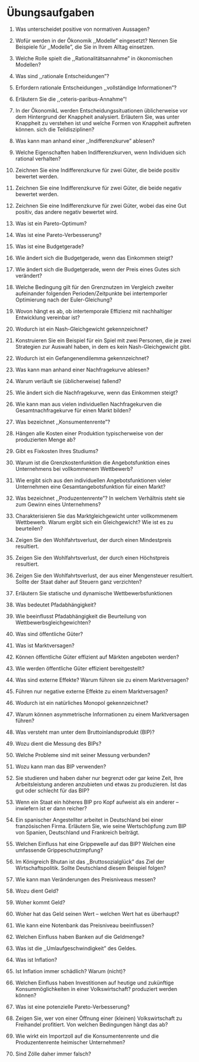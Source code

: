 # Übungsaufgaben {.unnumbered}


1.  Was unterscheidet positive von normativen Aussagen?

1.  Wofür werden in der Ökonomik ,,Modelle" eingesetzt? Nennen Sie
    Beispiele für ,,Modelle", die Sie in Ihrem Alltag einsetzen.

1.  Welche Rolle spielt die ,,Rationalitätsannahme" in ökonomischen
    Modellen?

1.  Was sind ,,rationale Entscheidungen"?

1.  Erfordern rationale Entscheidungen ,,vollständige Informationen"?

1.  Erläutern Sie die ,,ceteris-paribus-Annahme"!

1. In der ÖkonomikL werden Entscheidungssituationen üblicherweise vor
    dem Hintergrund der Knappheit analysiert. Erläutern Sie, was unter
    Knappheit zu verstehen ist und welche Formen von Knappheit auftreten
    können. sich die Teildisziplinen?

1. Was kann man anhand einer ,,Indifferenzkurve" ablesen?

1. Welche Eigenschaften haben Indifferenzkurven, wenn Individuen sich
    rational verhalten?

1. Zeichnen Sie eine Indifferenzkurve für zwei Güter, die beide positiv
    bewertet werden.

1. Zeichnen Sie eine Indifferenzkurve für zwei Güter, die beide negativ
    bewertet werden.

1. Zeichnen Sie eine Indifferenzkurve für zwei Güter, wobei das eine
    Gut positiv, das andere negativ bewertet wird.

1. Was ist ein Pareto-Optimum?

1. Was ist eine Pareto-Verbesserung?

1. Was ist eine Budgetgerade?

1. Wie ändert sich die Budgetgerade, wenn das Einkommen steigt?

1. Wie ändert sich die Budgetgerade, wenn der Preis eines Gutes sich
    verändert?

1. Welche Bedingung gilt für den Grenznutzen im Vergleich zweiter aufeinander folgenden Perioden/Zeitpunkte bei intertemporler Optimierung nach der Euler-Gleichung?

1. Wovon hängt es ab, ob intertemporale Effizienz mit nachhaltiger Entwicklung vereinbar ist?

1. Wodurch ist ein Nash-Gleichgewicht gekennzeichnet?

1. Konstruieren Sie ein Beispiel für ein Spiel mit zwei Personen, die je zwei Strategien zur Auswahl haben, in dem es kein Nash-Gleichgewicht gibt.

1. Wodurch ist ein Gefangenendilemma gekennzeichnet?


1. Was kann man anhand einer Nachfragekurve ablesen?

1. Warum verläuft sie (üblicherweise) fallend?

1. Wie ändert sich die Nachfragekurve, wenn das Einkommen steigt?

1. Wie kann man aus vielen individuellen Nachfragekurven die
    Gesamtnachfragekurve für einen Markt bilden?

1. Was bezeichnet ,,Konsumentenrente"?

1. Hängen alle Kosten einer Produktion typischerweise von der
    produzierten Menge ab?

1. Gibt es Fixkosten Ihres Studiums?

1. Warum ist die Grenzkostenfunktion die Angebotsfunktion eines
    Unternehmens bei vollkommenem Wettbewerb?

1. Wie ergibt sich aus den individuellen Angebotsfunktionen vieler
    Unternehmen eine Gesamtangebotsfunktion für einen Markt?

1. Was bezeichnet ,,Produzentenrente"? In welchem Verhältnis steht sie
    zum Gewinn eines Unternehmens?

1. Charakterisieren Sie das Marktgleichgewicht unter vollkommenem
    Wettbewerb. Warum ergibt sich ein Gleichgewicht? Wie ist es zu
    beurteilen?
    
1. Zeigen Sie den Wohlfahrtsverlust, der durch einen Mindestpreis resultiert.

1. Zeigen Sie den Wohlfahrtsverlust, der durch einen Höchstpreis resultiert.

1. Zeigen Sie den Wohlfahrtsverlust, der aus einer Mengensteuer resultiert. Sollte der Staat daher auf Steuern ganz verzichten?

1. Erläutern Sie statische und dynamische Wettbewerbsfunktionen

1. Was bedeutet Pfadabhängigkeit?

1. Wie beeinflusst Pfadabhängigkeit die Beurteilung von
    Wettbewerbsgleichgewichten?

1. Was sind öffentliche Güter?

1. Was ist Marktversagen?

1. Können öffentliche Güter effizient auf Märkten angeboten werden?

1. Wie werden öffentliche Güter effizient bereitgestellt?

1. Was sind externe Effekte? Warum führen sie zu einem Marktversagen?

1. Führen nur negative externe Effekte zu einem Marktversagen? 

1. Wodurch ist ein natürliches Monopol gekennzeichnet?

1. Warum können asymmetrische Informationen zu einem Marktversagen
    führen?

1. Was versteht man unter dem Bruttoinlandsprodukt (BIP)?

1. Wozu dient die Messung des BIPs?

1. Welche Probleme sind mit seiner Messung verbunden?

1. Wozu kann man das BIP verwenden?

1. Sie studieren und haben daher nur begrenzt oder gar keine Zeit, Ihre
    Arbeitsleistung anderen anzubieten und etwas zu produzieren. Ist das
    gut oder schlecht für das BIP?

1. Wenn ein Staat ein höheres BIP pro Kopf aufweist als ein anderer --
    inwiefern ist er dann reicher?

1. Ein spanischer Angestellter arbeitet in Deutschland bei einer
    französischen Firma. Erläutern Sie, wie seine Wertschöpfung zum BIP
    von Spanien, Deutschland und Frankreich beiträgt.

1. Welchen Einfluss hat eine Grippewelle auf das BIP? Welchen eine
    umfassende Grippeschutzimpfung?

1. Im Königreich Bhutan ist das ,,Bruttosozialglück" das Ziel der
    Wirtschaftspolitik. Sollte Deutschland diesem Beispiel folgen?

1. Wie kann man Veränderungen des Preisniveaus messen?

1. Wozu dient Geld?

1. Woher kommt Geld?

1. Woher hat das Geld seinen Wert -- welchen Wert hat es überhaupt?

1. Wie kann eine Notenbank das Preisniveau beeinflussen?

1. Welchen Einfluss haben Banken auf die Geldmenge?

1. Was ist die ,,Umlaufgeschwindigkeit" des Geldes.

1. Was ist Inflation?

1. Ist Inflation immer schädlich? Warum (nicht)?

1. Welchen Einfluss haben Investitionen auf heutige und zukünftige
    Konsummöglichkeiten in einer Volkswirtschaft? produziert werden
    können?

1. Was ist eine potenzielle Pareto-Verbesserung?

1. Zeigen Sie, wer von einer Öffnung einer (kleinen) Volkswirtschaft zu
    Freihandel profitiert. Von welchen Bedingungen hängt das ab?

1. Wie wirkt ein Importzoll auf die Konsumentenrente und die
    Produzentenrente heimischer Unternehmen?
    
1. Sind Zölle daher immer falsch?
